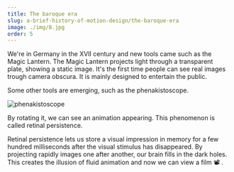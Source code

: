 ```yaml
---
title: The baroque era
slug: a-brief-history-of-motion-design/the-baroque-era
image: ./img/8.jpg
order: 5
---
```


<SlideTemplate title="The baroque era">

We're in Germany in the XVII century and new tools came such as the Magic Lantern. The Magic Lantern projects light through a transparent plate, showing a static image. It's the first time people can see real images trough camera obscura. It is mainly designed to entertain the public.

Some other tools are emerging, such as the phenakistoscope.

![phenakistoscope](https://media1.giphy.com/media/9oid6ZkfSemgU/giphy.gif)

By rotating it, we can see an animation appearing. This phenomenon is called retinal persistence.

Retinal persistence lets us store a visual impression in memory for a few hundred milliseconds after the visual stimulus has disappeared. By projecting rapidly images one after another, our brain fills in the dark holes. This creates the illusion of fluid animation and now we can view a film 📽️ .
</SlideTemplate>

